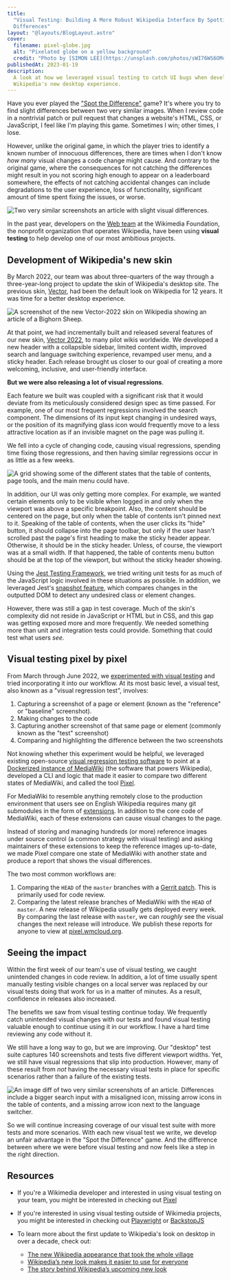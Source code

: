 ```yaml
---
title:
  "Visual Testing: Building A More Robust Wikipedia Interface By Spotting the
  Differences"
layout: "@layouts/BlogLayout.astro"
cover:
  filename: pixel-globe.jpg
  alt: "Pixelated globe on a yellow background"
  credit: "Photo by [SIMON LEE](https://unsplash.com/photos/sWI76WS6OMc)"
publishedAt: 2023-01-19
description:
  A look at how we leveraged visual testing to catch UI bugs when developing
  Wikipedia's new desktop experience.
---
```



Have you ever played the
["Spot the Difference"](https://en.wikipedia.org/wiki/Spot_the_difference) game?
It's where you try to find slight differences between two very similar images.
When I review code in a nontrivial patch or pull request that changes a
website's HTML, CSS, or JavaScript, I feel like I'm playing this game. Sometimes
I win; other times, I lose.

However, unlike the original game, in which the player tries to identify a known
number of innocuous differences, there are times when I don't know _how many_
visual changes a code change might cause. And contrary to the original game,
where the consequences for not catching the differences might result in you not
scoring high enough to appear on a leaderboard somewhere, the effects of not
catching accidental changes can include degradations to the user experience,
loss of functionality, significant amount of time spent fixing the issues, or
worse.

<Image
  src={referenceAndTest}
  alt="Two very similar screenshots an article with slight visual differences."
  caption="Can you spot the differences between these two images? See the end of this article for the answer!"
/>

In the past year, developers on the
[Web team](https://www.mediawiki.org/wiki/Readers/Web/Team) at the Wikimedia
Foundation, the nonprofit organization that operates Wikipedia, have been using
**visual testing** to help develop one of our most ambitious projects.

## Development of Wikipedia's new skin

By March 2022, our team was about three-quarters of the way through a
three-year-long project to update the skin of Wikipedia's desktop site. The
previous skin, [Vector](https://www.mediawiki.org/wiki/Skin:Vector), had been
the default look on Wikipedia for 12 years. It was time for a better desktop
experience.

<Image
  src={vector2022}
  alt="A screenshot of the new Vector-2022 skin on Wikipedia showing an article of a Bighorn Sheep."
  caption="The biggest update to Wikipedia's desktop look in over a decade - Vector-2022"
/>

At that point, we had incrementally built and released several features of our
new skin, [Vector 2022](https://www.mediawiki.org/wiki/Skin:Vector/2022), to
many pilot wikis worldwide. We developed a new header with a collapsible
sidebar, limited content width, improved search and language switching
experience, revamped user menu, and a sticky header. Each release brought us
closer to our goal of creating a more welcoming, inclusive, and user-friendly
interface.

**But we were also releasing a lot of visual regressions**.

Each feature we built was coupled with a significant risk that it would deviate
from its meticulously considered design spec as time passed. For example, one of
our most frequent regressions involved the search component. The dimensions of
its input kept changing in undesired ways, or the position of its magnifying
glass icon would frequently move to a less attractive location as if an
invisible magnet on the page was pulling it.

We fell into a cycle of changing code, causing visual regressions, spending time
fixing those regressions, and then having similar regressions occur in as little
as a few weeks.

<Image
  src={complexStates}
  alt="A grid showing some of the different states that the table of contents, page tools, and the main menu could have."
  caption="A grid showing some of the different states that the table of contents, page tools, and the main menu could have."
/>

In addition, our UI was only getting more complex. For example, we wanted
certain elements only to be visible when logged in and only when the viewport
was above a specific breakpoint. Also, the content should be centered on the
page, but only when the table of contents isn't pinned next to it. Speaking of
the table of contents, when the user clicks its "hide" button, it should
collapse into the page toolbar, but only if the user hasn't scrolled past the
page's first heading to make the sticky header appear. Otherwise, it should be
in the sticky header. Unless, of course, the viewport was at a small width. If
that happened, the table of contents menu button should be at the top of the
viewport, but without the sticky header showing.

Using the [Jest Testing Framework](https://jestjs.io/), we tried writing unit
tests for as much of the JavaScript logic involved in these situations as
possible. In addition, we leveraged Jest's
[snapshot feature](https://jestjs.io/docs/snapshot-testing#:~:text=Snapshot%20tests%20are%20a%20very,file%20stored%20alongside%20the%20test.),
which compares changes in the outputted DOM to detect any undesired class or
element changes.

However, there was still a gap in test coverage. Much of the skin's complexity
did not reside in JavaScript or HTML but in CSS, and this gap was getting
exposed more and more frequently. We needed something more than unit and
integration tests could provide. Something that could test what users _see_.

## Visual testing pixel by pixel

From March through June 2022, we
[experimented with visual testing](https://phabricator.wikimedia.org/T302246)
and tried incorporating it into our workflow. At its most basic level, a visual
test, also known as a "visual regression test", involves:

1. Capturing a screenshot of a page or element (known as the "reference" or
   "baseline" screenshot).
2. Making changes to the code
3. Capturing another screenshot of that same page or element (commonly known as
   the "test" screenshot)
4. Comparing and highlighting the difference between the two screenshots

Not knowing whether this experiment would be helpful, we leveraged existing
open-source
[visual regression testing software](https://github.com/garris/BackstopJS) to
point at a
[Dockerized instance of MediaWiki](https://www.mediawiki.org/wiki/MediaWiki-Docker)
(the software that powers Wikipedia), developed a CLI and logic that made it
easier to compare two different states of MediaWiki, and called the tool
[Pixel](https://github.com/wikimedia/pixel).

For MediaWiki to resemble anything remotely close to the production environment
that users see on English Wikipedia requires many git submodules in the form of
[extensions](https://www.mediawiki.org/wiki/Manual:Extensions). In addition to
the core code of MediaWiki, each of these extensions can cause visual changes to
the page.

Instead of storing and managing hundreds (or more) reference images under source
control (a common strategy with visual testing) and asking maintainers of these
extensions to keep the reference images up-to-date, we made Pixel compare one
state of MediaWiki with another state and produce a report that shows the visual
differences.

The two most common workflows are:

1. Comparing the `HEAD` of the `master` branches with a
   [Gerrit patch](https://gerrit.wikimedia.org/). This is primarily used for
   code review.
2. Comparing the latest release branches of MediaWiki with the `HEAD` of
   `master`. A new release of Wikipedia usually gets deployed every week. By
   comparing the last release with `master`, we can _roughly_ see the visual
   changes the next release will introduce. We publish these reports for anyone
   to view at [pixel.wmcloud.org](https://pixel.wmcloud.org/).

## Seeing the impact

Within the first week of our team's use of visual testing, we caught unintended
changes in code review. In addition, a lot of time usually spent manually
testing visible changes on a local server was replaced by our visual tests doing
that work for us in a matter of minutes. As a result, confidence in releases
also increased.

The benefits we saw from visual testing continue today. We frequently catch
unintended visual changes with our tests and found visual testing valuable
enough to continue using it in our workflow. I have a hard time reviewing any
code without it.

We still have a long way to go, but we are improving. Our "desktop" test suite
captures 140 screenshots and tests five different viewport widths. Yet, we still
have visual regressions that slip into production. However, many of these result
from _not_ having the necessary visual tests in place for specific scenarios
rather than a failure of the existing tests.

<Image
  src={testDiff}
  alt="An image diff of two very similar screenshots of an article. Differences include a bigger search input with a misaligned icon, missing arrow icons in the table of contents, and a missing arrow icon next to the language switcher."
  caption="Highlighted in pink, there are three visual regressions from the set of images shown in the introduction of this article."
/>

So we will continue increasing coverage of our visual test suite with more tests
and more scenarios. With each new visual test we write, we develop an unfair
advantage in the "Spot the Difference" game. And the difference between where we
were before visual testing and now feels like a step in the right direction.

## Resources

- If you're a Wikimedia developer and interested in using visual testing on your
  team, you might be interested in checking out
  [Pixel](https://github.com/wikimedia/pixel)

- If you're interested in using visual testing outside of Wikimedia projects,
  you might be interested in checking out [Playwright](https://playwright.dev/)
  or [BackstopJS](https://github.com/garris/BackstopJS)

- To learn more about the first update to Wikipedia's look on desktop in over a
  decade, check out:
  - [The new Wikipedia appearance that took the whole village](https://jdlrobson.com/posts/2023-01-17_the-new-wikipedia-appearance-that-took-a-whole-village)
  - [Wikipedia’s new look makes it easier to use for everyone](https://diff.wikimedia.org/2023/01/18/wikipedias-new-look-makes-it-easier-to-use-for-everyone/)
  - [The story behind Wikipedia’s upcoming new look](https://diff.wikimedia.org/2021/08/12/the-story-behind-wikipedias-upcoming-new-look/)
